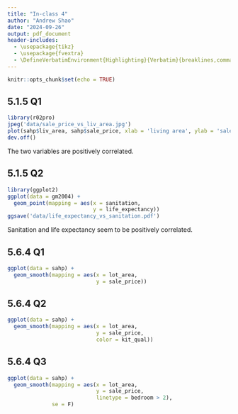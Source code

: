 ```yaml
---
title: "In-class 4"
author: "Andrew Shao"
date: "2024-09-26"
output: pdf_document
header-includes: 
  - \usepackage{tikz}
  - \usepackage{fvextra}
  - \DefineVerbatimEnvironment{Highlighting}{Verbatim}{breaklines,commandchars=\\\{\}}
---
```


```r
knitr::opts_chunk$set(echo = TRUE)
```

## 5.1.5 Q1
```r
library(r02pro)
jpeg('data/sale_price_vs_liv_area.jpg')
plot(sahp$liv_area, sahp$sale_price, xlab = 'living area', ylab = 'sale price', col = 'red')
dev.off()
```

The two variables are positively correlated.

## 5.1.5 Q2
```r
library(ggplot2)
ggplot(data = gm2004) +
  geom_point(mapping = aes(x = sanitation,
                           y = life_expectancy))
ggsave('data/life_expectancy_vs_sanitation.pdf')
```
Sanitation and life expectancy seem to be positively correlated.

## 5.6.4 Q1
```r
ggplot(data = sahp) +
  geom_smooth(mapping = aes(x = lot_area,
                            y = sale_price))
```

## 5.6.4 Q2
```r
ggplot(data = sahp) +
  geom_smooth(mapping = aes(x = lot_area,
                            y = sale_price,
                            color = kit_qual))
```

## 5.6.4 Q3
```r
ggplot(data = sahp) +
  geom_smooth(mapping = aes(x = lot_area,
                            y = sale_price,
                            linetype = bedroom > 2),
              se = F)
```


